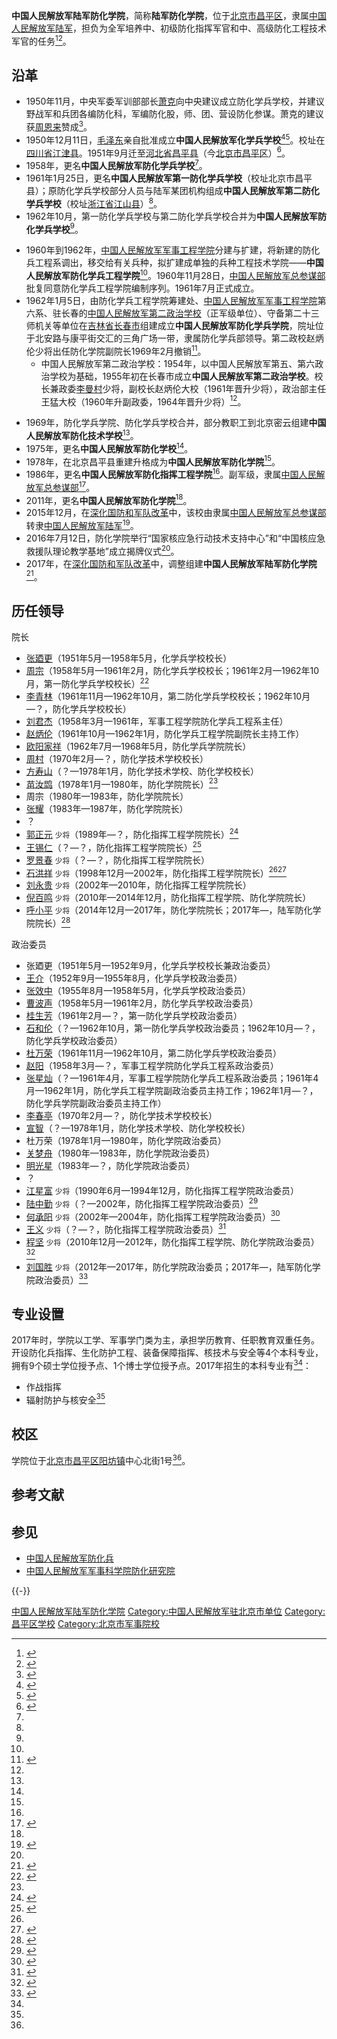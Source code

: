 {{高校
|名称=中国人民解放军陆军防化学院
|外文名=
|图像=[[File:China_Emblem_PLA.svg|200px]]
|图像说明=
|校训=
|建校=2017年
|闭校=
|类型=军事高校
|校长=
|院长=
|书记=
|教师=
|职工=
|学生=
|地址={{CHN}}[[北京市|北京市]][[昌平区|昌平区]][[阳坊镇|阳坊镇]]中心北街1号
|校园环境=
|面积=近3000亩
|代表色=
|隶属=
|邮编=102205
|电话=010-66756222
|网站=
|标志=
|脚注=
}}

'''中国人民解放军陆军防化学院'''，简称'''陆军防化学院'''，位于[[北京市|北京市]][[昌平区|昌平区]]，隶属[[中国人民解放军陆军|中国人民解放军陆军]]，担负为全军培养中、初级防化指挥军官和中、高级防化工程技术军官的任务<ref>{{Cite web|title=解放军防化学院简介|url=http://www.81.cn/rdzt/2014/0421bkjx/2015-05/05/content_6474395.htm|accessdate=2017-05-30|date=2015-05-05|publisher=中国军网|archive-url=https://web.archive.org/web/20200222154237/http://www.81.cn/rdzt/2014/0421bkjx/2015-05/05/content_6474395.htm|archive-date=2020-02-22|dead-url=no}}</ref><ref name="xunli">{{Cite web|title=2017军校巡礼第二十四站：陆军防化学院（附报考指南）|url=http://www.mod.gov.cn/services/2017-06/14/content_4782858.htm|accessdate=2017-06-15|date=2017-06-14|publisher=中华人民共和国国防部|archive-url=https://web.archive.org/web/20191228082905/http://www.mod.gov.cn/services/2017-06/14/content_4782858.htm|archive-date=2019-12-28|dead-url=no}}</ref>。

==沿革==
*1950年11月，中央军委军训部部长[[萧克|萧克]]向中央建议成立防化学兵学校，并建议野战军和兵团各编防化科，军编防化股，师、团、营设防化参谋。萧克的建议获[[周恩来|周恩来]]赞成<ref name="dumo">{{Cite web|title=新中国的防化学兵：一支与“毒魔”打交道的部队|url=http://military.china.com/zh_cn/history4/62/20090519/15489009.html|accessdate=2017-05-30|date=2009-05-19|publisher=中华网|archiveurl=https://web.archive.org/web/20090605200953/http://military.china.com/zh_cn/history4/62/20090519/15489009.html|archivedate=2009-06-05|dead-url=yes}}</ref>。
*1950年12月11日，[[毛泽东|毛泽东]]亲自批准成立'''中国人民解放军化学兵学校'''<ref name="huiyi">{{Cite web|title=装满青春回忆的军校——解放军防化学院|url=http://mt.sohu.com/20170324/n484628206.shtml|date=2017-03-24|publisher=搜狐}}</ref><ref name="xiangmo">{{Cite web|title=特别报道：降魔神兵建奇功|url=http://china.cnr.cn/news/200708/t20070801_504529520.shtml|accessdate=2017-05-30|date=2007-07-29|publisher=中国广播网|archive-url=https://web.archive.org/web/20200514102205/http://china.cnr.cn/news/200708/t20070801_504529520.shtml|archive-date=2020-05-14|dead-url=no}}</ref>。校址在[[四川省|四川省]][[江津县|江津县]]。1951年9月迁至[[河北省|河北省]][[昌平区|昌平县]]（今[[北京市|北京市]][[昌平区|昌平区]]）<ref name="cidian">{{Cite book|author=中国人民解放军总参谋部兵种部防化编研室|title=核化生防护大辞典|publisher=上海辞书出版社|date=2000年|quote=化学兵学校}}</ref>。
*1958年，更名'''中国人民解放军防化学兵学校'''<ref name="huiyi" />。
*1961年1月25日，更名'''中国人民解放军第一防化学兵学校'''（校址北京市昌平县）；原防化学兵学校部分人员与陆军某团机构组成'''中国人民解放军第二防化学兵学校'''（校址[[浙江省|浙江省]][[江山市|江山县]]）<ref name="cidian" />。
*1962年10月，第一防化学兵学校与第二防化学兵学校合并为'''中国人民解放军防化学兵学校'''<ref name="cidian" />。

*1960年到1962年，[[中国人民解放军军事工程学院|中国人民解放军军事工程学院]]分建与扩建，将新建的防化兵工程系调出，移交给有关兵种，拟扩建成单独的兵种工程技术学院——'''中国人民解放军防化学兵工程学院'''<ref name="huiyi" />。1960年11月28日，[[中国人民解放军总参谋部|中国人民解放军总参谋部]]批复同意防化学兵工程学院编制序列。1961年7月正式成立。
*1962年1月5日，由防化学兵工程学院筹建处、[[中国人民解放军国防科技大学|中国人民解放军军事工程学院]]第六系、驻长春的[[中国人民解放军第二政治学校|中国人民解放军第二政治学校]]（正军级单位）、守备第二十三师机关等单位在[[吉林省|吉林省]][[长春市|长春市]]组建成立'''中国人民解放军防化学兵学院'''，院址位于北安路与康平街交汇的三角广场一带，隶属防化学兵部领导。第二政校赵炳伦少将出任防化学院副院长1969年2月撤销<ref name="jlszjsz">{{Cite book|author=吉林省地方志编纂委员会|title=吉林省志·卷十四·军事志|publisher=吉林人民出版社|date=1996年|pages=146、148}} </ref>。
**中国人民解放军第二政治学校：1954年，以中国人民解放军第五、第六政治学校为基础，1955年初在长春市成立'''中国人民解放军第二政治学校'''。校长兼政委[[李曼村|李曼村]]少将，副校长赵炳伦大校（1961年晋升少将），政治部主任王猛大校（1960年升副政委，1964年晋升少将）<ref name="jlszjsz" />。

*1969年，防化学兵学院、防化学兵学校合并，部分教职工到北京密云组建'''中国人民解放军防化技术学校'''<ref name="huiyi" />。
*1975年，更名'''中国人民解放军防化学校'''<ref name="huiyi" />。
*1978年，在北京昌平县重建升格成为'''中国人民解放军防化学院'''<ref name="huiyi" />。
*1986年，更名'''中国人民解放军防化指挥工程学院'''<ref name="huiyi" />。副军级，隶属[[中国人民解放军总参谋部|中国人民解放军总参谋部]]<ref>{{Cite web|title=第二章 普通高校专业解析（十五）|url=http://edu.people.com.cn/n/2015/0326/c354322-26754201.html|accessdate=2017-05-30|date=2015-03-26|publisher=人民网|archiveurl=https://web.archive.org/web/20171107022905/http://edu.people.com.cn/n/2015/0326/c354322-26754201.html|archivedate=2017-11-07|dead-url=yes}}</ref>。
*2011年，更名'''中国人民解放军防化学院'''<ref name="huiyi" />。
*2015年12月，在[[深化国防和军队改革|深化国防和军队改革]]中，该校由隶属[[中国人民解放军总参谋部|中国人民解放军总参谋部]]转隶[[中国人民解放军陆军|中国人民解放军陆军]]<ref name="xfd">{{Cite web|title=防化学院助力打造国家核应急先锋队|url=http://www.81.cn/jfjbmap/content/2016-07/13/content_150468.htm|accessdate=2020-07-15|date=2016-07-13|publisher=解放军报 - 中国军网|archive-url=https://web.archive.org/web/20200716062209/http://www.81.cn/jfjbmap/content/2016-07/13/content_150468.htm|archive-date=2020-07-16|dead-url=no}}</ref>。
*2016年7月12日，防化学院举行“国家核应急行动技术支持中心”和“中国核应急救援队理论教学基地”成立揭牌仪式<ref name="xfd" />。
*2017年，在[[深化国防和军队改革|深化国防和军队改革]]中，调整组建'''中国人民解放军陆军防化学院'''<ref>{{Cite web|title=2017年军队招生单位名录发布 军改后院校新名称曝光|url=http://news.ifeng.com/a/20170530/51183107_0.shtml|accessdate=2017-05-30|date=2017-05-30|publisher=凤凰网|archive-url=https://web.archive.org/web/20181013172434/http://news.ifeng.com/a/20170530/51183107_0.shtml|archive-date=2018-10-13|dead-url=no}}</ref>。

==历任领导==
{{col-begin}}
{{col-2}}
;院长
*[[张廼更|张廼更]]（1951年5月—1958年5月，化学兵学校校长）
*[[周宗_(1917年)|周宗]]（1958年5月—1961年2月，防化学兵学校校长；1961年2月—1962年10月，第一防化学兵学校校长）<ref>{{Cite web|url=http://www.thepaper.cn/www/resource/jsp/newsDetail_forward_1522091|title=原总参防化学院院长周宗逝世，享年99岁|date=2016-08-31|publisher=澎湃新闻}}</ref>
*[[李青林|李青林]]（1961年11月—1962年10月，第二防化学兵学校校长；1962年10月—？，防化学兵学校校长）
*[[刘君杰|刘君杰]]（1958年3月—1961年，军事工程学院防化学兵工程系主任）
*[[赵炳伦|赵炳伦]]（1961年10月—1962年1月，防化学兵工程学院副院长主持工作）
*[[欧阳家祥|欧阳家祥]]（1962年7月—1968年5月，防化学兵学院院长）
*[[周村_(防化兵)|周村]]（1970年2月—？，防化学技术学校校长）
*[[方寿山|方寿山]]（？—1978年1月，防化学技术学校、防化学校校长）
*[[苗汝鹍|苗汝鹍]]（1978年1月—1980年，防化学院院长）<ref name=xiangmo/>
*周宗（1980年—1983年，防化学院院长）
*[[张耀_(1924年)|张耀]]（1983年—1987年，防化学院院长）
*？
*[[郭正元|郭正元]] <small>少将</small>（1989年—？，防化指挥工程学院院长）<ref>{{Cite web|url=http://news.ifeng.com/gundong/detail_2014_03/22/35031269_0.shtml|title=郭正元同志逝世|date=2014-03-22|publisher=凤凰网|accessdate=2017-05-30|archive-date=2020-05-14|archive-url=https://web.archive.org/web/20200514102224/http://news.ifeng.com/gundong/detail_2014_03/22/35031269_0.shtml|dead-url=no}}</ref>
*[[王锡仁|王锡仁]]（？—？，防化指挥工程学院院长）<ref>{{Cite web|url=http://wuxi.people.com.cn/n/2015/0417/c131315-26860640.html|title=江阴市图书馆获赠《无锡防化将士传记》|date=2015-04-17|publisher=人民网|archiveurl=https://web.archive.org/web/20190124014142/http://wuxi.people.com.cn/n/2015/0417/c131315-26860640.html|archivedate=2019-01-24|dead-url=yes|accessdate=2017-05-30}}</ref>
*[[罗景春|罗景春]] <small>少将</small>（？—？，防化指挥工程学院院长）
*[[石洪祥|石洪祥]] <small>少将</small>（1998年12月—2002年，防化指挥工程学院院长）<ref name=zouhuo/><ref>{{Cite web|url=http://news.sohu.com/39/85/news201548539.shtml|title=防化指挥工程学院院长：我们如何应对核化生袭击|date=2002-06-15|publisher=搜狐|accessdate=2017-05-30|archive-date=2020-05-14|archive-url=https://web.archive.org/web/20200514102233/http://news.sohu.com/39/85/news201548539.shtml|dead-url=no}}</ref>
*[[刘永贵|刘永贵]] <small>少将</small>（2002年—2010年，防化指挥工程学院院长）
*[[倪百鸣|倪百鸣]] <small>少将</small>（2010年—2014年12月，防化指挥工程学院、防化学院院长）
*[[呼小平|呼小平]] <small>少将</small>（2014年12月—2017年，防化学院院长；2017年—，陆军防化学院院长）<ref>{{cite news|title=陈旭会见防化指挥工程学院院长呼小平一行|url=http://www.tsinghua.edu.cn/publish/news/4205/2015/20150212211142178729524/20150212211142178729524_.html|date=2015-02-12|newspaper=清华大学新闻网|deadurl=yes|archiveurl=https://web.archive.org/web/20160816231052/http://www.tsinghua.edu.cn/publish/news/4205/2015/20150212211142178729524/20150212211142178729524_.html|archivedate=2016-08-16|accessdate=2016-08-03}}</ref>

{{col-2}}
;政治委员
*张廼更（1951年5月—1952年9月，化学兵学校校长兼政治委员）
*[[王介|王介]]（1952年9月—1955年8月，化学兵学校政治委员）
*[[张效中|张效中]]（1955年8月—1958年5月，化学兵学校政治委员）
*[[曹波声|曹波声]]（1958年5月—1961年2月，防化学兵学校政治委员）
*[[桂生芳|桂生芳]]（1961年2月—？，第一防化学兵学校政治委员）
*[[石和伦|石和伦]]（？—1962年10月，第一防化学兵学校政治委员；1962年10月—？，防化学兵学校政治委员）
*[[杜万荣|杜万荣]]（1961年11月—1962年10月，第二防化学兵学校政治委员）
*[[赵阳|赵阳]]（1958年3月—？，军事工程学院防化学兵工程系政治委员）
*[[张星灿|张星灿]]（？—1961年4月，军事工程学院防化学兵工程系政治委员；1961年4月—1962年1月，防化学兵工程学院副政治委员主持工作；1962年1月—？，防化学兵学院副政治委员主持工作）
*[[李春亭|李春亭]]（1970年2月—？，防化学技术学校校长）
*[[宣智|宣智]]（？—1978年1月，防化学技术学校、防化学校校长）
*杜万荣（1978年1月—1980年，防化学院政治委员）
*[[关梦舟|关梦舟]]（1980年—1983年，防化学院政治委员）
*[[明光星|明光星]]（1983年—？，防化学院政治委员）
*？
*[[江星富|江星富]] <small>少将</small>（1990年6月—1994年12月，防化指挥工程学院政治委员）
*[[陆中勤|陆中勤]] <small>少将</small>（？—2002年，防化指挥工程学院政治委员）<ref name=zouhuo>{{Cite web|url=http://www.gmw.cn/01gmrb/2001-02/13/GB/02%5E18691%5E0%5EGMC1-118.htm|title=三步棋走活一军校|date=2001-02-13|publisher=光明网|access-date=2017-05-30|archive-date=2020-05-14|archive-url=https://web.archive.org/web/20200514102244/http://www.gmw.cn/01gmrb/2001-02/13/GB/02%5E18691%5E0%5EGMC1-118.htm}}</ref>
*[[何承阳|何承阳]] <small>少将</small>（2002年—2004年，防化指挥工程学院政治委员）<ref>{{Cite web|url=http://www.people.com.cn/GB/shizheng/19/20030328/956224.html|title=追记总参防化指挥工程学院教授郁建兴烈士|date=2003-03-28|publisher=人民网|accessdate=2017-05-30|archive-date=2020-05-14|archive-url=https://web.archive.org/web/20200514102248/http://www.people.com.cn/GB/shizheng/19/20030328/956224.html|dead-url=no}}</ref>
*[[王义|王义]] <small>少将</small>（？—？，防化指挥工程学院政治委员）<ref>{{Cite web|url=http://mil.news.sina.com.cn/2009-08-24/0737563520.html|title=改善工作条件勿忘优先基层 防化指挥工程学院倾力服务基层赢兵|date=2009-08-24|publisher=新浪|accessdate=2017-05-30|archive-date=2020-05-14|archive-url=https://web.archive.org/web/20200514102255/http://mil.news.sina.com.cn/2009-08-24/0737563520.html|dead-url=no}}</ref>
*[[程坚|程坚]] <small>少将</small>（2010年12月—2012年，防化指挥工程学院、防化学院政治委员）<ref>{{Cite web|url=http://www.zaobao.com/wencui/politic/story20101228-192023 |title=大陆军方换血 六○后将领出头|date=2010-12-28|publisher=联合早报网}}</ref>
*[[刘国胜|刘国胜]] <small>少将</small>（2012年—2017年，防化学院政治委员；2017年—，陆军防化学院政治委员）<ref>{{cite news|title=解放军防化学院毕业学员进行山地核生化防护演练|url=http://military.people.com.cn/n1/2016/0706/c1011-28529028.html|date=2016-07-06|newspaper=人民网|accessdate=2016-08-03|archive-date=2020-05-14|archive-url=https://web.archive.org/web/20200514102303/http://military.people.com.cn/n1/2016/0706/c1011-28529028.html|dead-url=no}}</ref>
{{col-end}}

==专业设置==
2017年时，学院以工学、军事学门类为主，承担学历教育、任职教育双重任务。开设防化兵指挥、生化防护工程、装备保障指挥、核技术与安全等4个本科专业，拥有9个硕士学位授予点、1个博士学位授予点。2017年招生的本科专业有<ref name="xunli" />：
*作战指挥
*辐射防护与核安全<ref name="xunli" />

==校区==
学院位于[[北京市|北京市]][[昌平区|昌平区]][[阳坊镇|阳坊镇]]中心北街1号<ref name="xunli" />。

==参考文献==
{{Reflist}}

==参见==
{{Portal box|中华人民共和国|軍事|大学|北京}}
* [[中国人民解放军防化兵|中国人民解放军防化兵]]
* [[中国人民解放军军事科学院防化研究院|中国人民解放军军事科学院防化研究院]]

{{-}}
{{中国人民解放军陆军}}
{{中国人民解放军院校|nocat}}
{{北京高等院校|nocat}}

[[Category:中国人民解放军陆军防化学院|]]
[[Category:中国人民解放军驻北京市单位|Category:中国人民解放军驻北京市单位]]
[[Category:昌平区学校|Category:昌平区学校]]
[[Category:北京市军事院校|Category:北京市军事院校]]